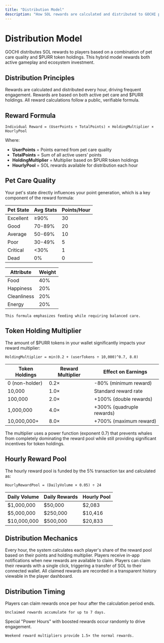 ```yaml
---
title: "Distribution Model"
description: "How SOL rewards are calculated and distributed to GOCHI players"
---
```


# Distribution Model

GOCHI distributes SOL rewards to players based on a combination of pet care quality and $PURR token holdings. This hybrid model rewards both active gameplay and ecosystem investment.

## Distribution Principles

<CardGroup cols={3}>
  <Card title="Hourly Payouts" icon="clock">
    Rewards are calculated and distributed every hour, driving frequent engagement.
  </Card>
  
  <Card title="Dual Factors" icon="scale-balanced">
    Rewards are based on both active pet care and $PURR holdings.
  </Card>
  
  <Card title="Transparent Formula" icon="calculator">
    All reward calculations follow a public, verifiable formula.
  </Card>
</CardGroup>

## Reward Formula

```
Individual Reward = (UserPoints ÷ TotalPoints) × HoldingMultiplier × HourlyPool
```

Where:
- **UserPoints** = Points earned from pet care quality
- **TotalPoints** = Sum of all active users' points
- **HoldingMultiplier** = Multiplier based on $PURR token holdings
- **HourlyPool** = SOL rewards available for distribution each hour

## Pet Care Quality

Your pet's state directly influences your point generation, which is a key component of the reward formula:

<CardGroup cols={2}>
  <Card title="Care Quality Points" icon="heart-pulse">
    <table>
      <thead>
        <tr>
          <th>Pet State</th>
          <th>Avg Stats</th>
          <th>Points/Hour</th>
        </tr>
      </thead>
      <tbody>
        <tr>
          <td>Excellent</td>
          <td>≥90%</td>
          <td>30</td>
        </tr>
        <tr>
          <td>Good</td>
          <td>70-89%</td>
          <td>20</td>
        </tr>
        <tr>
          <td>Average</td>
          <td>50-69%</td>
          <td>10</td>
        </tr>
        <tr>
          <td>Poor</td>
          <td>30-49%</td>
          <td>5</td>
        </tr>
        <tr>
          <td>Critical</td>
          <td>&lt;30%</td>
          <td>1</td>
        </tr>
        <tr>
          <td>Dead</td>
          <td>0%</td>
          <td>0</td>
        </tr>
      </tbody>
    </table>
  </Card>
  
  <Card title="Point Weight" icon="weight-scale">
    <table>
      <thead>
        <tr>
          <th>Attribute</th>
          <th>Weight</th>
        </tr>
      </thead>
      <tbody>
        <tr>
          <td>Food</td>
          <td>40%</td>
        </tr>
        <tr>
          <td>Happiness</td>
          <td>20%</td>
        </tr>
        <tr>
          <td>Cleanliness</td>
          <td>20%</td>
        </tr>
        <tr>
          <td>Energy</td>
          <td>20%</td>
        </tr>
      </tbody>
    </table>
    
    This formula emphasizes feeding while requiring balanced care.
  </Card>
</CardGroup>

## Token Holding Multiplier

The amount of $PURR tokens in your wallet significantly impacts your reward multiplier:

```
HoldingMultiplier = min(0.2 + (userTokens ÷ 10,000)^0.7, 8.0)
```

<table>
  <thead>
    <tr>
      <th>Token Holdings</th>
      <th>Reward Multiplier</th>
      <th>Effect on Earnings</th>
    </tr>
  </thead>
  <tbody>
    <tr>
      <td>0 (non-holder)</td>
      <td>0.2×</td>
      <td>-80% (minimum reward)</td>
    </tr>
    <tr>
      <td>10,000</td>
      <td>1.0×</td>
      <td>Standard reward rate</td>
    </tr>
    <tr>
      <td>100,000</td>
      <td>2.0×</td>
      <td>+100% (double rewards)</td>
    </tr>
    <tr>
      <td>1,000,000</td>
      <td>4.0×</td>
      <td>+300% (quadruple rewards)</td>
    </tr>
    <tr>
      <td>10,000,000+</td>
      <td>8.0×</td>
      <td>+700% (maximum reward)</td>
    </tr>
  </tbody>
</table>

<Note>
The multiplier uses a power function (exponent 0.7) that prevents whales from completely dominating the reward pool while still providing significant incentives for token holdings.
</Note>

## Hourly Reward Pool

The hourly reward pool is funded by the 5% transaction tax and calculated as:

```
HourlyRewardPool = (DailyVolume × 0.05) ÷ 24
```

<table>
  <thead>
    <tr>
      <th>Daily Volume</th>
      <th>Daily Rewards</th>
      <th>Hourly Pool</th>
    </tr>
  </thead>
  <tbody>
    <tr>
      <td>$1,000,000</td>
      <td>$50,000</td>
      <td>$2,083</td>
    </tr>
    <tr>
      <td>$5,000,000</td>
      <td>$250,000</td>
      <td>$10,416</td>
    </tr>
    <tr>
      <td>$10,000,000</td>
      <td>$500,000</td>
      <td>$20,833</td>
    </tr>
  </tbody>
</table>

## Distribution Mechanics

<Steps>
  <Step title="Hourly Calculation">
    Every hour, the system calculates each player's share of the reward pool based on their points and holding multiplier.
  </Step>
  
  <Step title="Reward Notification">
    Players receive in-app notifications when new rewards are available to claim.
  </Step>
  
  <Step title="Reward Claim">
    Players can claim their rewards with a single click, triggering a transfer of SOL to their connected wallet.
  </Step>
  
  <Step title="Reward History">
    All claimed rewards are recorded in a transparent history viewable in the player dashboard.
  </Step>
</Steps>


## Distribution Timing

<CardGroup cols={2}>
  <Card title="Claim Frequency" icon="clock">
    Players can claim rewards once per hour after the calculation period ends.
    
    Unclaimed rewards accumulate for up to 7 days.
  </Card>
  
  <Card title="Special Events" icon="calendar-star">
    Special "Power Hours" with boosted rewards occur randomly to drive engagement.
    
    Weekend reward multipliers provide 1.5× the normal rewards.
  </Card>
</CardGroup>